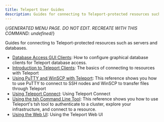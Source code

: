 ```yaml
---
title: Teleport User Guides
description: Guides for connecting to Teleport-protected resources such as servers and databases.
---
```


{/*GENERATED MENU PAGE. DO NOT EDIT. RECREATE WITH THIS COMMAND:
undefined*/}

Guides for connecting to Teleport-protected resources such as servers and databases.

- [Database Access GUI Clients](user-guides/gui-clients.mdx): How to configure graphical database clients for Teleport database access.
- [Introduction to Teleport Clients](user-guides/introduction.mdx): The basics of connecting to resources with Teleport
- [Using PuTTY and WinSCP with Teleport](user-guides/putty-winscp.mdx): This reference shows you how to use PuTTY to connect to SSH nodes and WinSCP to transfer files through Teleport
- [Using Teleport Connect](user-guides/teleport-connect.mdx): Using Teleport Connect
- [Using the tsh Command Line Tool](user-guides/tsh.mdx): This reference shows you how to use Teleport's tsh tool to authenticate to a cluster, explore your infrastructure, and connect to a resource.
- [Using the Web UI](user-guides/web-ui.mdx): Using the Teleport Web UI

